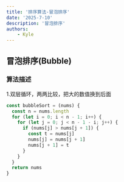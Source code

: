 ```yaml
---
title: '排序算法-冒泡排序'
date: '2025-7-10'
description: '冒泡排序'
authors:
    - Kyle
---
```


## 冒泡排序(Bubble)

### 算法描述

1.双层循环，两两比较，把大的数值换到后面

```js
const bubbleSort = (nums) {
  const n = nums.length
  for (let i = 0; i < n - 1; i++) {
    for (let j = 0; j < n - 1 - i; j++) {
      if (nums[j] > nums[j + 1]) {
        const t = nums[j]
        nums[j] = nums[j + 1]
        nums[j + 1] = t
      }
    }
  }
  return nums
}
```
